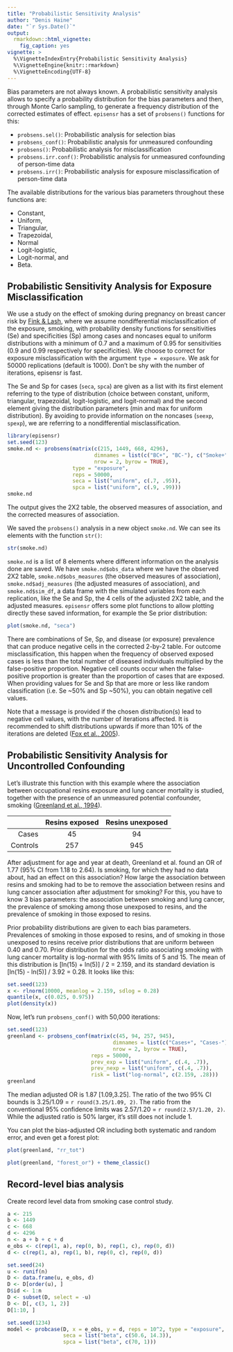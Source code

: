 ```yaml
---
title: "Probabilistic Sensitivity Analysis"
author: "Denis Haine"
date: "`r Sys.Date()`"
output:
  rmarkdown::html_vignette:
    fig_caption: yes
vignette: >
  %\VignetteIndexEntry{Probabilistic Sensitivity Analysis}
  %\VignetteEngine{knitr::rmarkdown}
  %\VignetteEncoding{UTF-8}
---
```


Bias parameters are not always known.
A probabilistic sensitivity analysis allows to specify a probability
distribution for the bias parameters and then, through Monte Carlo sampling, to
generate a frequency distribution of the corrected estimates of effect.
`episensr` has a set of `probsens()` functions for this:

* `probsens.sel()`: Probabilistic analysis for selection bias
* `probsens_conf()`: Probabilistic analysis for unmeasured confounding
* `probsens()`: Probabilistic analysis for misclassification
* `probsens.irr.conf()`: Probabilistic analysis for unmeasured confounding of person-time data
* `probsens.irr()`: Probabilistic analysis for exposure misclassification of person-time data

The available distributions for the various bias parameters throughout these
functions are:

* Constant,
* Uniform,
* Triangular,
* Trapezoidal,
* Normal
* Logit-logistic,
* Logit-normal, and
* Beta.

## Probabilistic Sensitivity Analysis for Exposure Misclassification

We use a study on the effect of smoking during pregnancy on breast cancer risk
by [Fink & Lash](https://pubmed.ncbi.nlm.nih.gov/12946045/), where we assume
nondifferential misclassification of the exposure, smoking, with probability
density functions for sensitivities (Se) and specificities (Sp) among cases and
noncases equal to uniform distributions with a minimum of 0.7 and a maximum of
0.95 for sensitivities (0.9 and 0.99 respectively for specificities).
We choose to correct for exposure misclassification with the argument `type =
exposure`.
We ask for 50000 replications (default is 1000).
Don't be shy with the number of iterations, episensr is fast.

The Se and Sp for cases (`seca`, `spca`) are given as a list with its first
element referring to the type of distribution (choice between constant, uniform,
triangular, trapezoidal, logit-logistic, and logit-normal) and the second
element giving the distribution parameters (min and max for uniform
distribution).
By avoiding to provide information on the noncases (`seexp`, `spexp`), we are
referring to a nondifferential misclassification.

```r
library(episensr)
set.seed(123)
smoke.nd <- probsens(matrix(c(215, 1449, 668, 4296),
                            dimnames = list(c("BC+", "BC-"), c("Smoke+", "Smoke-")),
                            nrow = 2, byrow = TRUE),
                     type = "exposure",
                     reps = 50000,
                     seca = list("uniform", c(.7, .95)),
                     spca = list("uniform", c(.9, .99)))
smoke.nd
```

The output gives the 2X2 table, the observed measures of association, and the
corrected measures of association.

We saved the `probsens()` analysis in a new object `smoke.nd`.
We can see its elements with the function `str()`:

```r
str(smoke.nd)
```

`smoke.nd` is a list of 8 elements where different information on the analysis
done are saved.
We have `smoke.nd$obs_data` where we have the observed 2X2 table,
`smoke.nd$obs_measures` (the observed measures of association),
`smoke.nd$adj_measures` (the adjusted measures of association), and
`smoke.nd$sim_df`, a data frame with the simulated variables from each
replication, like the Se and Sp, the 4 cells of the adjusted 2X2 table, and the
adjusted measures.
`episensr` offers some plot functions to allow plotting directly these saved
information, for example the Se prior distribution:

```r
plot(smoke.nd, "seca")
```

There are combinations of Se, Sp, and disease (or exposure) prevalence that
can produce negative cells in the corrected 2-by-2 table.
For outcome   misclassification, this happen when the frequency of observed
exposed cases is less than the total number of diseased individuals multiplied
by the false-positive proportion.
Negative cell counts occur when the false-positive proportion is greater than
the proportion of cases that are exposed.
When providing values for Se and Sp that are more or less like random
classification (i.e. Se ~50% and Sp ~50%), you can obtain negative cell values.

Note that a message is provided if the chosen distribution(s) lead to negative
cell values, with the number of iterations affected.
It is recommended to shift distributions upwards if more than 10% of the
iterations are deleted ([Fox et al., 2005](https://doi.org/10.1093/ije/dyi184)).

## Probabilistic Sensitivity Analysis for Uncontrolled Confounding

Let's illustrate this function with this example where the association between
occupational resins exposure and lung cancer mortality is studied, together with
the presence of an unmeasured potential confounder, smoking ([Greenland et al.,
1994](https://pubmed.ncbi.nlm.nih.gov/7927843/)).

|          | Resins exposed | Resins unexposed |
|---------:|:--------------:|:----------------:|
|    Cases | 45             | 94               |
| Controls | 257            | 945              |

After adjustment for age and year at death, Greenland et al. found an OR of 1.77
(95% CI from 1.18 to 2.64).
Is smoking, for which they had no data about, had an effect on this association?
How large the association between resins and smoking had to be to remove the
association between resins and lung cancer association after adjustment for
smoking?
For this, you have to know 3 bias parameters: the association between smoking
and lung cancer, the prevalence of smoking among those unexposed to resins, and
the prevalence of smoking in those exposed to resins.

Prior probability distributions are given to each bias parameters.
Prevalences of smoking in those exposed to resins, and of smoking in those
unexposed to resins receive prior distributions that are uniform between 0.40
and 0.70.
Prior distribution for the odds ratio associating smoking with lung cancer
mortality is log-normal with 95% limits of 5 and 15.
The mean of this distribution is [ln(15) + ln(5)] / 2 = 2.159, and its standard
deviation is [ln(15) - ln(5)] / 3.92 = 0.28. It looks like this:

```r
set.seed(123)
x <- rlnorm(10000, meanlog = 2.159, sdlog = 0.28)
quantile(x, c(0.025, 0.975))
plot(density(x))
```

Now, let's run `probsens_conf()` with 50,000 iterations:

```r
set.seed(123)
greenland <- probsens_conf(matrix(c(45, 94, 257, 945),
                                  dimnames = list(c("Cases+", "Cases-"), c("Res+", "Res-")),
                                  nrow = 2, byrow = TRUE),
                           reps = 50000,
                           prev_exp = list("uniform", c(.4, .7)),
                           prev_nexp = list("uniform", c(.4, .7)),
                           risk = list("log-normal", c(2.159, .28)))
greenland
```

The median adjusted OR is 1.87 [1.09,3.25].
The ratio of the two 95% CI bounds is 3.25/1.09 = `r round(3.25/1.09, 2)`.
The ratio from the conventional 95% confidence limits was 2.57/1.20 = `r round(2.57/1.20, 2)`.
While the adjusted ratio is 50% larger, it's still does not include 1.

You can plot the bias-adjusted OR including both systematic and random error, and even get a forest plot:

```r
plot(greenland, "rr_tot")
```

```r
plot(greenland, "forest_or") + theme_classic()
```

## Record-level bias analysis
Create record level data from smoking case control study.
```r
a <- 215
b <- 1449
c <- 668
d <- 4296
n <- a + b + c + d
e_obs <- c(rep(1, a), rep(0, b), rep(1, c), rep(0, d))
d <- c(rep(1, a), rep(1, b), rep(0, c), rep(0, d))

set.seed(24)
u <- runif(n)
D <- data.frame(u, e_obs, d)
D <- D[order(u), ]
D$id <- 1:n
D <- subset(D, select = -u)
D <- D[, c(3, 1, 2)]
D[1:10, ]

set.seed(1234)
model <- probcase(D, x = e_obs, y = d, reps = 10^2, type = "exposure",
                  seca = list("beta", c(50.6, 14.3)),
                  spca = list("beta", c(70, 1)))
```
